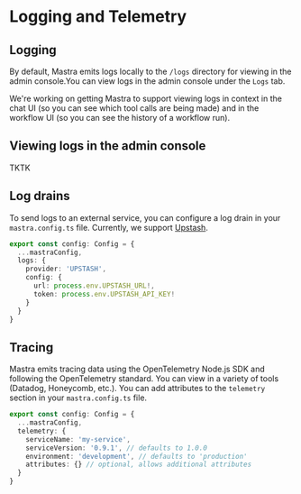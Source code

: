 # Logging and Telemetry

## Logging

By default, Mastra emits logs locally to the `/logs` directory for viewing in the admin console.You can view logs in the admin console under the `Logs` tab.

We're working on getting Mastra to support viewing logs in context in the chat UI (so you can see which tool calls are being made) and in the workflow UI (so you can see the history of a workflow run).

## Viewing logs in the admin console

TKTK

## Log drains

To send logs to an external service, you can configure a log drain in your `mastra.config.ts` file. Currently, we support [Upstash](https://upstash.com/).

```typescript:mastra.config.ts
export const config: Config = {
  ...mastraConfig,
  logs: {
    provider: 'UPSTASH',
    config: {
      url: process.env.UPSTASH_URL!,
      token: process.env.UPSTASH_API_KEY!
    }
  }
}
```

## Tracing

Mastra emits tracing data using the OpenTelemetry Node.js SDK and following the OpenTelemetry standard. You can view in a variety of tools (Datadog, Honeycomb, etc.). You can add attributes to the `telemetry` section in your `mastra.config.ts` file.

```typescript:mastra.config.ts
export const config: Config = {
  ...mastraConfig,
  telemetry: {
    serviceName: 'my-service',
    serviceVersion: '0.9.1', // defaults to 1.0.0
    environment: 'development', // defaults to 'production'
    attributes: {} // optional, allows additional attributes
  }
}
```

